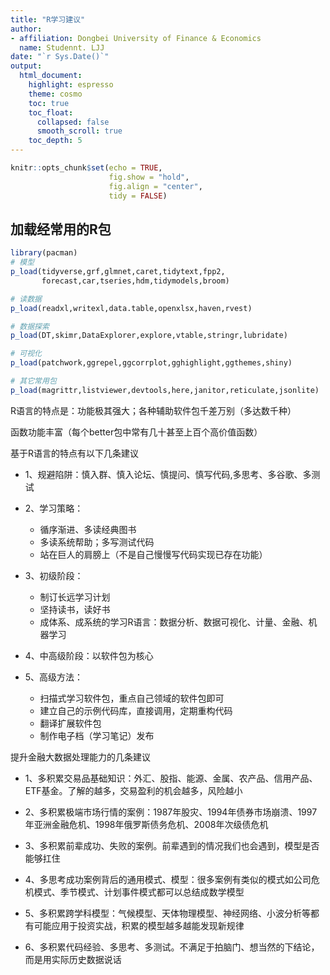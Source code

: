 ```yaml
---
title: "R学习建议"
author: 
- affiliation: Dongbei University of Finance & Economics
  name: Studennt. LJJ
date: "`r Sys.Date()`"
output: 
  html_document:
    highlight: espresso
    theme: cosmo
    toc: true
    toc_float:
      collapsed: false
      smooth_scroll: true
    toc_depth: 5
---
```


```r
knitr::opts_chunk$set(echo = TRUE,
                      fig.show = "hold",
                      fig.align = "center",
                      tidy = FALSE)
```

## 加载经常用的R包

```r
library(pacman)
# 模型
p_load(tidyverse,grf,glmnet,caret,tidytext,fpp2,
       forecast,car,tseries,hdm,tidymodels,broom)

# 读数据
p_load(readxl,writexl,data.table,openxlsx,haven,rvest)

# 数据探索
p_load(DT,skimr,DataExplorer,explore,vtable,stringr,lubridate)

# 可视化
p_load(patchwork,ggrepel,ggcorrplot,gghighlight,ggthemes,shiny)

# 其它常用包
p_load(magrittr,listviewer,devtools,here,janitor,reticulate,jsonlite)
```


R语言的特点是：功能极其强大；各种辅助软件包千差万别（多达数千种）

函数功能丰富（每个better包中常有几十甚至上百个高价值函数）

基于R语言的特点有以下几条建议

- 1、规避陷阱：慎入群、慎入论坛、慎提问、慎写代码,多思考、多谷歌、多测试

- 2、学习策略：
  - 循序渐进、多读经典图书
  - 多读系统帮助；多写测试代码
  - 站在巨人的肩膀上（不是自己慢慢写代码实现已存在功能）

- 3、初级阶段：
  - 制订长远学习计划
  - 坚持读书，读好书
  - 成体系、成系统的学习R语言：数据分析、数据可视化、计量、金融、机器学习

- 4、中高级阶段：以软件包为核心

- 5、高级方法：
  - 扫描式学习软件包，重点自己领域的软件包即可
  - 建立自己的示例代码库，直接调用，定期重构代码
  - 翻译扩展软件包
  - 制作电子档（学习笔记）发布

提升金融大数据处理能力的几条建议

- 1、多积累交易品基础知识：外汇、股指、能源、金属、农产品、信用产品、ETF基金。了解的越多，交易盈利的机会越多，风险越小

- 2、多积累极端市场行情的案例：1987年股灾、1994年债券市场崩溃、1997年亚洲金融危机、1998年俄罗斯债务危机、2008年次级债危机

- 3、多积累前辈成功、失败的案例。前辈遇到的情况我们也会遇到，模型是否能够扛住

- 4、多思考成功案例背后的通用模式、模型：很多案例有类似的模式如公司危机模式、季节模式、计划事件模式都可以总结成数学模型

- 5、多积累跨学科模型：气候模型、天体物理模型、神经网络、小波分析等都有可能应用于投资实战，积累的模型越多越能发现新规律

- 6、多积累代码经验、多思考、多测试。不满足于拍脑门、想当然的下结论，而是用实际历史数据说话

